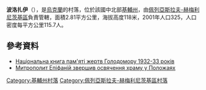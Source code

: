 {{coord|50|4|50|N|31|50|10|E|scale:30000|display=title}}



'''波洛扎伊'''（{{lang-uk|Положаї}}），是[[烏克蘭|烏克蘭]]的村落，位於該國中北部[[基輔州|基輔州]]，由[[佩列亞斯拉夫-赫梅利尼茨基區|佩列亞斯拉夫-赫梅利尼茨基區]]負責管轄，面積2.81平方公里，海拔高度118米，2001年人口325，人口密度每平方公里115.7人。

==參考資料==
* [https://web.archive.org/web/20130925094429/http://www.memory.gov.ua/data/upload/publication/main/ua/1090/19.pdf Національна книга пам'яті жертв Голодомору 1932-33 років]
* [http://www.cerkva.info/en/news/diocese-of-kyiv/5738-polozhai.html Митрополит Епіфаній звершив освячення храму у Положаях]

{{DEFAULTSORT:Положаї}}
[[Category:基輔州村落|Category:基輔州村落]]
[[Category:佩列亞斯拉夫-赫梅利尼茨基區村落|Category:佩列亞斯拉夫-赫梅利尼茨基區村落]]


{{Kiev-geo-stub}}